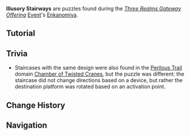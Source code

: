 {{Stub}}
{{Terminology Infobox
|image        = Illusory Stairways.png
|event        = Three Realms Gateway Offering
|type         = Exploration
}}
'''Illusory Stairways''' are puzzles found during the ''[[Three Realms Gateway Offering]]'' [[Event]]'s [[Enkanomiya]].

==Tutorial==
{{Tutorial
|image1 = Tutorial Illusory Stairways.png
|text1  = Use the Bokuso Box near illusory stairways to activate and change the orientation of the special stairs before you. Try using this to create paths.
}}

==Trivia==
* Staircases with the same design were also found in the [[Perilous Trail]] domain [[Chamber of Twisted Cranes]], but the puzzle was different: the staircase did not change directions based on a device, but rather the destination platform was rotated based on an activation point.

==Change History==
{{Change History|2.5}}

==Navigation==
{{Exploration Navbox}}